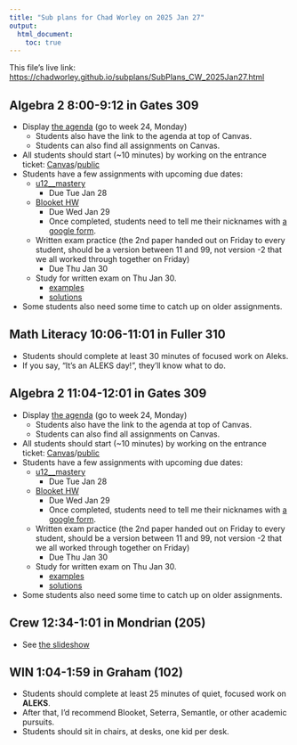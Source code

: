 ```yaml
---
title: "Sub plans for Chad Worley on 2025 Jan 27"
output: 
  html_document:
    toc: true
---
```


This file's live link: [https://chadworley.github.io/subplans/SubPlans_CW_2025Jan27.html](https://chadworley.github.io/subplans/SubPlans_CW_2025Jan27.html)

## Algebra 2 8:00-9:12 in Gates 309

* Display [the agenda](https://chadworley.github.io/a2/weekly_a2.htmlunit-12-radians-angles-arc-lengths-weeks-23-24) (go to week 24, Monday)
    * Students also have the link to the agenda at top of Canvas.
    * Students can also find all assignments on Canvas.
* All students should start (~10 minutes) by working on the entrance ticket: [Canvas](https://bart.instructure.com/courses/1314/quizzes/2644)/[public](https://chadworley.github.io/a2/ET2/ET_089.html)
* Students have a few assignments with upcoming due dates:
    * [u12__mastery](https://bart.instructure.com/courses/1314/quizzes/2715) 
        * Due Tue Jan 28
    * [Blooket HW](https://play.blooket.com/play?hwId=67937c3f87e5b6df67ac9491)
        * Due Wed Jan 29
        * Once completed, students need to tell me their nicknames with [a google form](https://docs.google.com/forms/d/e/1FAIpQLSfWdtJVkwSaEhJgaNAYdo_SS7zryWN6ELn3XebowrSYoA_RhQ/viewform?usp=header).
    * Written exam practice (the 2nd paper handed out on Friday to every student, should be a version between 11 and 99, not version -2 that we all worked through together on Friday)
        * Due Thu Jan 30
    * Study for written exam on Thu Jan 30.
        * [examples](https://chadworley.github.io/a2/u12/written_exam/practice/u12we_examples.pdf)
        * [solutions](https://chadworley.github.io/a2/u12/written_exam/practice/u12we_examples_sols.pdf)
* Some students also need some time to catch up on older assignments.

## Math Literacy 10:06-11:01 in Fuller 310

* Students should complete at least 30 minutes of focused work on Aleks.
* If you say, "It's an ALEKS day!", they'll know what to do.

## Algebra 2 11:04-12:01 in Gates 309

* Display [the agenda](https://chadworley.github.io/a2/weekly_a2.htmlunit-12-radians-angles-arc-lengths-weeks-23-24) (go to week 24, Monday)
    * Students also have the link to the agenda at top of Canvas.
    * Students can also find all assignments on Canvas.
* All students should start (~10 minutes) by working on the entrance ticket: [Canvas](https://bart.instructure.com/courses/1314/quizzes/2644)/[public](https://chadworley.github.io/a2/ET2/ET_089.html)
* Students have a few assignments with upcoming due dates:
    * [u12__mastery](https://bart.instructure.com/courses/1314/quizzes/2715) 
        * Due Tue Jan 28
    * [Blooket HW](https://play.blooket.com/play?hwId=67937c3f87e5b6df67ac9491)
        * Due Wed Jan 29
        * Once completed, students need to tell me their nicknames with [a google form](https://docs.google.com/forms/d/e/1FAIpQLSfWdtJVkwSaEhJgaNAYdo_SS7zryWN6ELn3XebowrSYoA_RhQ/viewform?usp=header).
    * Written exam practice (the 2nd paper handed out on Friday to every student, should be a version between 11 and 99, not version -2 that we all worked through together on Friday)
        * Due Thu Jan 30
    * Study for written exam on Thu Jan 30.
        * [examples](https://chadworley.github.io/a2/u12/written_exam/practice/u12we_examples.pdf)
        * [solutions](https://chadworley.github.io/a2/u12/written_exam/practice/u12we_examples_sols.pdf)
* Some students also need some time to catch up on older assignments.

## Crew 12:34-1:01 in Mondrian (205)

* See [the slideshow](https://docs.google.com/presentation/d/1zKdtLoqtBSP-KQYLI95GKgppDIyVo6T-IjG-af4Ft0U/edit?usp=sharing)

## WIN 1:04-1:59 in Graham (102)

* Students should complete at least 25 minutes of quiet, focused work on **ALEKS**.
* After that, I'd recommend Blooket, Seterra, Semantle, or other academic pursuits.
* Students should sit in chairs, at desks, one kid per desk.





